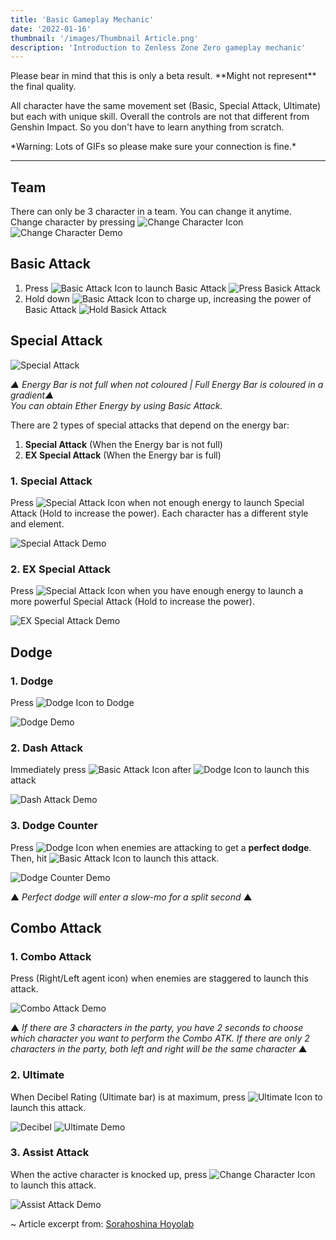 ```yaml
---
title: 'Basic Gameplay Mechanic'
date: '2022-01-16'
thumbnail: '/images/Thumbnail Article.png'
description: 'Introduction to Zenless Zone Zero gameplay mechanic'
---
```


<p className="text-center">
  Please bear in mind that this is only a beta result. **Might not represent** the final quality.
</p>

All character have the same movement set (Basic, Special Attack, Ultimate) but each with unique skill.
Overall the controls are not that different from Genshin Impact. So you don't have to learn anything from scratch.

<p className="text-center">
  *Warning: Lots of GIFs so please make sure your connection is fine.*
</p>

<hr />

## Team
There can only be 3 character in a team. You can change it anytime. Change character by pressing <img className="inline mx-2" src="/icons/Change Character Icon.png" alt="Change Character Icon" />
<img className="mx-auto rounded-lg"  src="/images/posts/change-character-demo.gif" alt="Change Character Demo" />

## Basic Attack
<ol>
  <li>
    Press <img className="inline mx-2 my-0" src="/icons/Basic Attack Icon.png" alt="Basic Attack Icon" /> to launch Basic Attack
    <img className="mx-auto rounded-lg" src="/images/posts/press-basic-attack.gif" alt="Press Basick Attack" />
  </li>
  <li>
    Hold down <img className="inline mx-2 my-0" src="/icons/Basic Attack Icon.png" alt="Basic Attack Icon" /> to charge up, increasing the power of Basic Attack
    <img className="mx-auto rounded-lg" src="/images/posts/hold-basic-attack.gif" alt="Hold Basick Attack" />
  </li>
</ol>

## Special Attack

<img className="mx-auto rounded-lg" src="/images/posts/special-attack.png" alt="Special Attack" />

<p className="text-center">
  <em>▲ Energy Bar is not full when not coloured | Full Energy Bar is coloured in a gradient▲</em> <br />
  <em>You can obtain Ether Energy by using Basic Attack.</em>
</p>

There are 2 types of special attacks that depend on the energy bar: 
1. **Special Attack** (When the Energy bar is not full)
2. **EX Special Attack** (When the Energy bar is full)

### 1. Special Attack
Press <img className="inline mx-2 my-0" src="/icons/Special Attack Icon.png" alt="Special Attack Icon" />
when not enough energy to launch Special Attack (Hold to increase the power).
Each character has a different style and element.

<img className="mx-auto rounded-lg" src="/images/posts/special-attack-demo.gif" alt="Special Attack Demo" />

### 2. EX Special Attack
Press <img className="inline mx-2 my-0" src="/icons/Special Attack Icon.png" alt="Special Attack Icon" /> 
when you have enough energy to launch a more powerful Special Attack (Hold to increase the power).

<img className="mx-auto rounded-lg" src="/images/posts/ex-special-attack-demo.gif" alt="EX Special Attack Demo" />

## Dodge

### 1. Dodge
Press <img className="inline mx-2 my-0" src="/icons/Dodge Icon.png" alt="Dodge Icon" /> to Dodge

<img className="mx-auto rounded-lg" src="/images/posts/dodge-demo.gif" alt="Dodge Demo" />

### 2. Dash Attack
Immediately press <img className="inline mx-2 my-0" src="/icons/Basic Attack Icon.png" alt="Basic Attack Icon" />
after <img className="inline mx-2 my-0" src="/icons/Dodge Icon.png" alt="Dodge Icon" /> to launch this attack

<img className="mx-auto rounded-lg" src="/images/posts/dash-attack-demo.gif" alt="Dash Attack Demo" />

### 3. Dodge Counter
Press <img className="inline mx-2 my-0" src="/icons/Dodge Icon.png" alt="Dodge Icon" />
when enemies  are attacking to get a **perfect dodge**. 
Then, hit <img className="inline mx-2 my-0" src="/icons/Basic Attack Icon.png" alt="Basic Attack Icon" /> 
to launch this attack.

<img className="mx-auto rounded-lg" src="/images/posts/dodge-counter-demo.gif" alt="Dodge Counter Demo" />
<p className="text-center">▲ <em>Perfect dodge will enter a slow-mo for a split second</em> ▲</p>

## Combo Attack

### 1. Combo Attack
Press (Right/Left agent icon) when enemies are staggered to launch this attack.

<img className="mx-auto rounded-lg" src="/images/posts/combo-attack-demo.gif" alt="Combo Attack Demo" />

<p className="text-center">
  ▲ <em>If there are 3 characters in the party, you have 2 seconds to choose which character you want to perform the Combo ATK. 
  If there are only 2 characters in the party, both left and right will be the same character</em> ▲
</p>

### 2. Ultimate
When Decibel Rating (Ultimate bar) is at maximum, press 
<img className="inline mx-2 my-0" src="/icons/Ultimate Icon.png" alt="Ultimate Icon" /> to launch this attack.

<img className="mx-auto rounded-lg" src="/images/posts/decibel.png" alt="Decibel" />
<img className="mx-auto rounded-lg" src="/images/posts/ultimate-demo.gif" alt="Ultimate Demo" />

### 3. Assist Attack
When the active character is knocked up, press 
<img className="inline mx-2" src="/icons/Change Character Icon.png" alt="Change Character Icon" /> to launch this attack.

<img className="mx-auto rounded-lg" src="/images/posts/assist-attack-demo.gif" alt="Assist Attack Demo" />

~ Article excerpt from: [Sorahoshina Hoyolab](https://www.hoyolab.com/article/6659085)